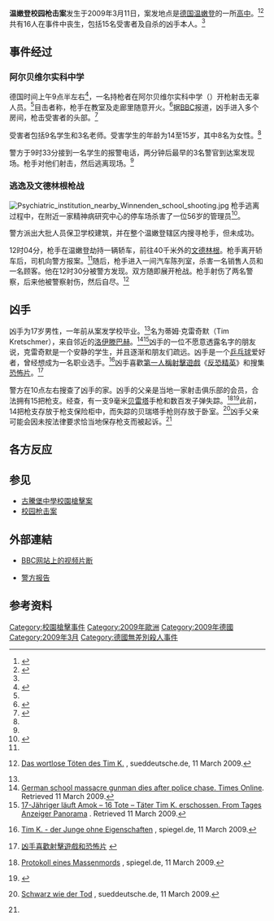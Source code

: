 {{noteTA
|G1=德国地名
|1=zh-hans:谷登堡;zh-tw:谷騰堡;zh-hk:古騰堡;
|2=zh-cn:贝雷塔;zh-tw:貝瑞塔;
}}
{{Infobox civilian attack
|title       =  温嫩登校园枪击案
|image       =  The school building of Winnenden school shooting.JPG
|caption     =  温嫩登实科中学入口
|location    = [[德国|德国]][[温嫩登|温嫩登]] ([http://maps.google.com/maps?f=q&source=s_q&hl=en&geocode=&q=Albertville+secondary+school&sll=48.874482,9.399834&sspn=0.033815,0.066261&ie=UTF8&ll=48.873152,9.402285&spn=0.002113,0.004141&t=h&z=18])
|coordinates =
|target      =
|date        = 2009年3月11日
|time        = 上午9点33分
|timezone    = [[UTC+1|UTC+1]]<ref name="BBCmain" />
|type        = [[校园枪击案|校园枪击案]]、[[大规模凶杀案|大规模凶杀案]]、[[凶手自杀|凶手自杀]]<ref name="BBCmain" />
|fatalities  = 16人、包括凶手本人
|perps       = 蒂姆·克雷奇默
|weapons     =
}}
'''温嫩登校园枪击案'''发生于2009年3月11日，案发地点是[[德国|德国]][[温嫩登|温嫩登]]的一所[[高中|高中]]。<ref name="BBCmain">{{cite web |url=http://news.bbc.co.uk/1/hi/world/europe/7936817.stm |title='German school gunman 'kills 15' |accessdate=2009-03-11 |publisher=[[BBC_News|BBC News]] |date=2009-03-11 |language=en |archive-date=2009-03-13 |archive-url=https://web.archive.org/web/20090313102615/http://news.bbc.co.uk/1/hi/world/europe/7936817.stm |dead-url=no }}</ref><ref name="DWmain">{{cite web |url=http://www.dw-world.de/dw/article/0,,4088804,00.html |title=German Police Say School Shooting Kills at Least Nine |accessdate=2009-03-11 |publisher=[[Deutsche_Welle|Deutsche Welle]] |date=2009-03-11 |language=en |archive-date=2012-03-27 |archive-url=https://www.webcitation.org/66TzmKyC7?url=http://www.dw.de/dw/article/0,,4088804,00.html |dead-url=no }}</ref>共有16人在事件中丧生，包括15名受害者及自杀的凶手本人。<ref name="BBCmain" />

== 事件经过 ==
=== 阿尔贝维尔实科中学 ===
德国时间上午9点半左右<ref name="BBCtimeline">{{cite web |url=http://news.bbc.co.uk/2/hi/europe/7937554.stm |title=How German school shooting unfolded |date=2009年3月11日 |accessdate=2009年3月11日 |publisher=[[BBC|BBC]] |language=en |archive-date=2012年3月27日 |archive-url=https://www.webcitation.org/66TznYp6g?url=http://news.bbc.co.uk/2/hi/europe/7937554.stm |dead-url=no }}</ref>，一名持枪者在阿尔贝维尔实科中学（{{lang|de|Albertville Realschule}}）开枪射击无辜人员。<ref name="BBCmain" />目击者称，枪手在教室及走廊里随意开火。<ref name="HS">{{cite web |url=http://www.hs.fi/ulkomaat/artikkeli/Kouluampuja+iski+Stuttgartin+l%C3%A4hell%C3%A4+Saksassa/1135244209543 |title=Ainakin kymmenen kuoli kouluammuskelussa Saksassa |accessdate=2009-03-11 |publisher=[[Helsingin_Sanomat|Helsingin Sanomat]] |date=2009-03-11 |language=fi |deadurl=yes |archiveurl=https://web.archive.org/web/20090314065739/http://www.hs.fi/ulkomaat/artikkeli/Kouluampuja+iski+Stuttgartin+l%C3%A4hell%C3%A4+Saksassa/1135244209543 |archivedate=2009-03-14 }}</ref>据[[BBC|BBC]]报道，凶手进入多个房间，枪击受害者的头部。<ref name="BBCsad">{{cite web |url=http://news.bbc.co.uk/2/hi/europe/7938228.stm |title=Sad scene at German massacre school |publisher=[[BBC_News|BBC News]] |last=Hughes |first=Dominic |date=2009年3月11日 |accessdate=2009年3月11日 |language=en |archive-date=2012年3月27日 |archive-url=https://www.webcitation.org/66TzvhloP?url=http://news.bbc.co.uk/2/hi/europe/7938228.stm |dead-url=no }}</ref>

受害者包括9名学生和3名老师。受害学生的年龄为14至15岁，其中8名为女性。<ref name=spiegel2/>

警方于9时33分接到一名学生的报警电话，两分钟后最早的3名警官到达案发现场。枪手对他们射击，然后逃离现场。<ref name=spiegel/>

=== 逃逸及文德林根枪战 ===
[[File:Psychiatric_institution_nearby_Winnenden_school_shooting.jpg|thumb]]
枪手逃离过程中，在附近一家精神病研究中心的停车场杀害了一位56岁的管理员<ref name="Stuttgart Journal">{{cite web|url=http://www.stuttgart-journal.de/tp/pool/nachrichten-stuttgart/sj/2009/03/12/news/amoklauf-von-winnenden-polizei-konstruiert-genauen-tathergang/|title=Polizei konstruiert genauen Tathergang (Police reconstruct exact events)|accessdate=2009-03-13|publisher=[http://www.stuttgart-journal.de/tp/ Stuttgart Journal]|date=2009-03-13|archive-date=2012-03-27|archive-url=https://www.webcitation.org/66TzpLGPP?url=http://www.stuttgart-journal.de/tp/pool/nachrichten-stuttgart/sj/2009/03/12/news/amoklauf-von-winnenden-polizei-konstruiert-genauen-tathergang/|dead-url=no}}</ref>。

警方派出大批人员保卫学校建筑，并在整个温嫩登辖区内搜寻枪手，但未成功。

12时04分，枪手在温嫩登劫持一辆轿车，前往40千米外的[[内卡河畔文德林根|文德林根]]。枪手离开轿车后，司机向警方报案。<ref name=spiegel/>随后，枪手进入一间汽车陈列室，杀害一名销售人员和一名顾客。他在12时30分被警方发现。双方随即展开枪战。枪手射伤了两名警察，后来他被警察射伤，然后自尽。<ref>{{de icon}}[http://www.sueddeutsche.de/,tt2m1/panorama/719/461345/text/ Das wortlose Töten des Tim K.] {{Webarchive|url=https://archive.today/20120630025453/http://www.sueddeutsche.de/,tt2m1/panorama/719/461345/text/ |date=2012-06-30 }}, sueddeutsche.de, 11 March 2009.</ref>

== 凶手 ==
凶手为17岁男性，一年前从案发学校毕业。<ref name="DWmain" />名为蒂姆·克雷奇默（Tim Kretschmer），来自邻近的[[洛伊滕巴赫|洛伊滕巴赫]]。<ref>[http://www.timesonline.co.uk/tol/news/world/europe/article5887953.ece German school massacre gunman dies after police chase. Times Online]. Retrieved 11 March 2009.</ref><ref>[http://www.tagesanzeiger.ch/panorama/vermischtes/Amoklauf-in-Schule-im-badenwuerttembergischen-Winnenden/story/12303508 17-Jähriger läuft Amok – 16 Tote – Täter Tim K. erschossen. From Tages Anzeiger Panorama] {{Wayback|url=http://www.tagesanzeiger.ch/panorama/vermischtes/Amoklauf-in-Schule-im-badenwuerttembergischen-Winnenden/story/12303508 |date=20180725112257 }}. Retrieved 11 March 2009.</ref>凶手的一位不愿意透露名字的朋友说，克雷奇默是一个安静的学生，并且逐渐和朋友们疏远。凶手是一个[[乒乓球|乒乓球]]爱好者，曾经想成为一名职业选手。<ref name=spiegel2>{{de icon}}[http://www.spiegel.de/panorama/justiz/0,1518,612673,00.html Tim K. - der Junge ohne Eigenschaften] {{Wayback|url=http://www.spiegel.de/panorama/justiz/0,1518,612673,00.html |date=20120404224445 }}, spiegel.de, 11 March 2009.</ref>凶手喜歡[[第一人稱射擊遊戲|第一人稱射擊遊戲]]《[[反恐精英|反恐精英]]》和搜集[[恐怖片|恐怖片]]。<ref>[http://takungpao.com/news/09/03/13/EP-1048346.htm 凶手喜歡射擊遊戲和恐怖片] {{webarchive|url=https://web.archive.org/web/20090317073033/http://takungpao.com/news/09/03/13/EP-1048346.htm |date=2009-03-17 }}</ref>

警方在10点左右搜查了凶手的家。凶手的父亲是当地一家射击俱乐部的会员，合法拥有15把枪支。经查，有一支9毫米[[贝雷塔|贝雷塔]]手枪和数百发子弹失踪。<ref name=spiegel>{{de icon}}[http://www.spiegel.de/panorama/justiz/0,1518,612732,00.html Protokoll eines Massenmords] {{Wayback|url=http://www.spiegel.de/panorama/justiz/0,1518,612732,00.html |date=20120327011944 }}, spiegel.de, 11 March 2009.</ref><ref>{{citeweb |url=http://www.dw-world.de/dw/article/0,,4088804,00.html |title=Teenage Gunman Killed by Police After German School Shooting |publisher=[[Deutsche_Welle|Deutsche Welle]] |date=2009年3月11日 |accessdate=2009年3月11日 |language=en |archive-date=2012年3月27日 |archive-url=https://www.webcitation.org/66TzmKyC7?url=http://www.dw.de/dw/article/0,,4088804,00.html |dead-url=no }}</ref>此前，14把枪支存放于枪支保险柜中，而失踪的贝瑞塔手枪则存放于卧室。<ref name=sz>{{de icon}}[http://www.sueddeutsche.de/panorama/758/461384/text/ Schwarz wie der Tod ] {{Wayback|url=http://www.sueddeutsche.de/panorama/758/461384/text/ |date=20100226061405 }}, sueddeutsche.de, 11 March 2009.</ref>凶手父亲可能会因未按法律要求恰当地保存枪支而被起诉。<ref name=spiegel2/>

== 各方反应 ==


== 参见 ==
* [[古騰堡中學校園槍擊案|古騰堡中學校園槍擊案]]
* [[校园枪击案|校园枪击案]]

== 外部連結 ==
* {{En icon}}[http://news.bbc.co.uk/2/hi/europe/7938790.stm BBC网站上的视频片断] {{Wayback|url=http://news.bbc.co.uk/2/hi/europe/7938790.stm |date=20200820000336 }}
* {{De icon}}[http://www.stuttgart-journal.de/tp/pool/nachrichten-stuttgart/sj/2009/03/12/news/amoklauf-von-winnenden-polizei-konstruiert-genauen-tathergang/ 警方报告] {{WebCite|url=https://www.webcitation.org/66TzpLGPP?url=http://www.stuttgart-journal.de/tp/pool/nachrichten-stuttgart/sj/2009/03/12/news/amoklauf-von-winnenden-polizei-konstruiert-genauen-tathergang/ |date=20120327184930 |dateformat=iso }}

== 参考资料 ==
{{reflist|2}}

{{DEFAULTSORT:Winnenden温嫩登校园枪击案}}

[[Category:校園槍擊事件|Category:校園槍擊事件]]
[[Category:2009年歐洲|Category:2009年歐洲]]
[[Category:2009年德國|Category:2009年德國]]
[[Category:2009年3月|Category:2009年3月]]
[[Category:德國無差別殺人事件|Category:德國無差別殺人事件]]